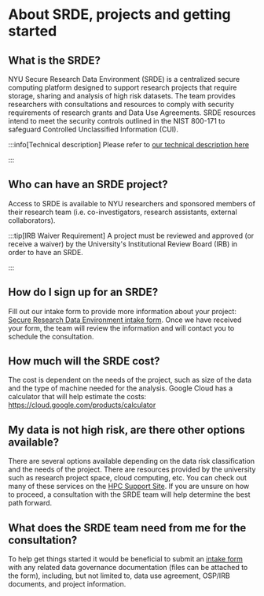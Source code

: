 # About SRDE, projects and getting started

## What is the SRDE?
NYU Secure Research Data Environment (SRDE) is a centralized secure computing platform designed to support research projects that require storage, sharing and analysis of high risk datasets. The team provides researchers with consultations and resources to comply with security requirements of research grants and Data Use Agreements. SRDE resources intend to meet the security controls outlined in the NIST 800-171 to safeguard Controlled Unclassified Information (CUI). 


:::info[Technical description]
Please refer to [our technical description here](https://docs.google.com/document/d/1DB2eHL2Y6kd5fQWAif1QBgHbDBui1bpR_pjF_hcJIzI/edit?tab=t.0)

:::

## Who can have an SRDE project?

Access to SRDE is available to NYU researchers and sponsored members of their research team (i.e. co-investigators, research assistants, external collaborators).

:::tip[IRB Waiver Requirement]
A project must be reviewed and approved (or receive a waiver) by the University's Institutional Review Board (IRB) in order to have an SRDE.

:::

## How do I sign up for an SRDE?
Fill out our intake form to provide more information about your project: [Secure Research Data Environment intake form](https://nyu.qualtrics.com/jfe/form/SV_3Vok9ax87Bxxdsy). Once we have received your form, the team will review the information and will contact you to schedule the consultation.

## How much will the SRDE cost?
The cost is dependent on the needs of the project, such as size of the data and the type of machine needed for the analysis.  Google Cloud has a calculator that will help estimate the costs: https://cloud.google.com/products/calculator

## My data is not high risk, are there other options available?
There are several options available depending on the data risk classification and the needs of the project.  There are resources provided by the university such as research project space, cloud computing, etc. You can check out many of these services on the [HPC Support Site](../../hpc/01_getting_started/01_intro.md). If you are unsure on how to proceed, a consultation with the SRDE team will help determine the best path forward.  

## What does the SRDE team need from me for the consultation?
To help get things started it would be beneficial to submit an [intake form](https://nyu.qualtrics.com/jfe/form/SV_3Vok9ax87Bxxdsy) with any related data governance documentation (files can be attached to the form), including, but not limited to, data use agreement, OSP/IRB documents, and project information.


